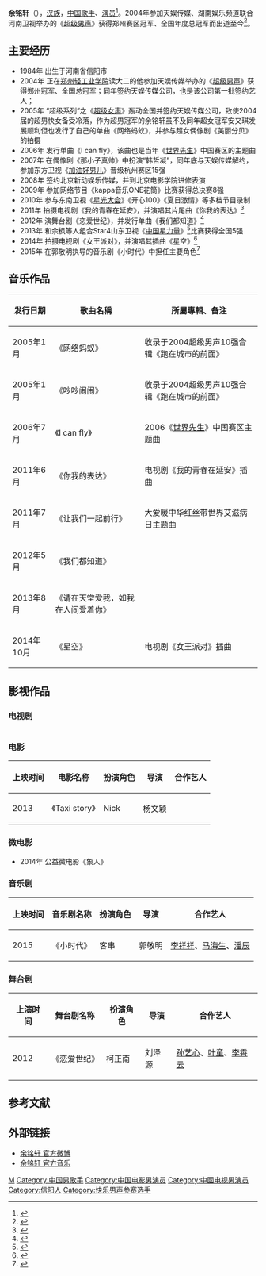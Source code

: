 {{藝人
|姓名 = 余铭轩
|類型 = 男歌手
|圖片 = 
|圖片簡介 = 
|原名 =  
|英文名 = Nathan
|出生日期 = {{birth_date_and _age|1984|10|29}}
|出生地點 = {{CHN}}[[河南省|河南省]][[信阳市|信阳市]] 
|母校 = [[郑州轻工业学院|郑州轻工业学院]]<br/>[[北京电影学院|北京电影学院]]
|国籍 ={{PRC}}
|音樂類型 = 國語流行  
|職業 = [[歌手|歌手]]、[[演员|演员]] 
|唱片公司 = [[天娱传媒|天娱传媒]](2004-2007)<br/>[[新动娱乐|新动娱乐]](2008-2012)<br/>[[欣喜文化|欣喜文化]](2013-至今)
|经纪公司 = [[天娱传媒|天娱传媒]](2004-2007)<br/>[[新动娱乐|新动娱乐]](2008-2012)<br/>[[欣喜文化|欣喜文化]](2013-至今)
|相關團體 = [[超级男声|超级男声]]<br/>[[快乐男声|快乐男声]]
|網站 = [http://weibo.com/yumingxuan 余铭轩 官方微博]
}}
'''余铭轩'''（{{bd|1984年|10月29日|catIdx=Y余}}），[[汉族|汉族]]，[[中国|中国]][[歌手|歌手]]、[[演员|演员]]<ref>{{Cite web |url=http://hunan.sina.com.cn/hengyang/jy/2015-01-13/170918930.html |title=中国内地实力派演员—余铭轩 |accessdate=2015-02-08 |archive-date=2016-03-04 |archive-url=https://web.archive.org/web/20160304190030/http://hunan.sina.com.cn/hengyang/jy/2015-01-13/170918930.html |dead-url=yes }}</ref>。2004年参加天娱传媒、湖南娱乐频道联合河南卫视举办的《[[超级男声|超级男声]]》获得郑州赛区冠军、全国年度总冠军而出道至今<ref>{{Cite web |url=http://ent.sina.com.cn/v/m/2011-06-16/15113336020.shtml |title=余铭轩拒偶像标签 颠覆形象饰“白脸包公” |accessdate=2015-02-08 |archive-date=2016-03-04 |archive-url=https://web.archive.org/web/20160304213830/http://ent.sina.com.cn/v/m/2011-06-16/15113336020.shtml |dead-url=no }}</ref>。

==主要经历==
*1984年 出生于河南省信阳市
*2004年 正在[[郑州轻工业学院|郑州轻工业学院]]读大二的他参加天娱传媒举办的《[[超级男声|超级男声]]》获得郑州冠军、全国总冠军；同年签约天娱传媒公司，也是该公司第一批签约艺人；
*2005年 “超级系列”之《[[超级女声|超级女声]]》轰动全国并签约天娱传媒公司，致使2004届的超男快女备受冷落，作为超男冠军的余铭轩虽不及同年超女冠军安又琪发展顺利但也发行了自己的单曲《网络蚂蚁》，并参与超女偶像剧《美丽分贝》的拍摄
*2006年 发行单曲《I can fly》，该曲也是当年《[[世界先生|世界先生]]》中国赛区的主题曲
*2007年 在偶像剧《那小子真帅》中扮演“韩哲凝”，同年底与天娱传媒解约，参加东方卫视《[[加油好男儿|加油好男儿]]》晋级杭州赛区15强
*2008年 签约北京新动娱乐传媒，并到北京电影学院进修表演
*2009年 参加网络节目《kappa音乐ONE花筒》比赛获得总决赛8强
*2010年 参与东南卫视《[[星光大会|星光大会]]》《开心100》《夏日激情》等多档节目录制
*2011年 拍摄电视剧《我的青春在延安》，并演唱其片尾曲《你我的表达》<ref>{{Cite web |url=http://ent.sina.com.cn/v/m/2011-06-14/14283333823.shtml |title=余铭轩孙骁骁献声《我的青春在延安》片尾曲 |accessdate=2015-02-08 |archive-date=2016-03-04 |archive-url=https://web.archive.org/web/20160304211924/http://ent.sina.com.cn/v/m/2011-06-14/14283333823.shtml |dead-url=no }}</ref>
*2012年 演舞台剧《恋爱世纪》，并发行单曲《我们都知道》<ref>{{Cite web |url=http://ent.163.com/12/0530/10/82OF6495000333J5.html |title=超男冠军余铭轩携新单曲《我们都知道》重新出发 |accessdate=2015-02-08 |archive-date=2020-08-11 |archive-url=https://web.archive.org/web/20200811145338/http://ent.163.com/12/0530/10/82OF6495000333J5.html |dead-url=no }}</ref>
*2013年 和余枫等人组合Star4山东卫视《[[中国星力量|中国星力量]]》<ref>{{Cite web |url=http://www.iqilu.com/html/weishi/zgxll/xwdt/2013/0801/1617173.shtml |title=前超男冠军亮相《中国星力量》今晚冲击18强 |accessdate=2015-02-08 |archive-date=2016-03-04 |archive-url=https://web.archive.org/web/20160304095843/http://www.iqilu.com/html/weishi/zgxll/xwdt/2013/0801/1617173.shtml |dead-url=no }}</ref>比赛获得全国5强
*2014年 拍摄电视剧《女王派对》，并演唱其插曲《星空》<ref>{{Cite web |url=http://news.xinhuanet.com/ent/2014-12/26/c_127337801.htm |title=余铭轩献声虐恋情歌 《星空》造冬日暖心佳作 |accessdate=2015-02-08 |archive-date=2015-02-08 |archive-url=https://web.archive.org/web/20150208045727/http://news.xinhuanet.com/ent/2014-12/26/c_127337801.htm |dead-url=no }}</ref>
*2015年 在郭敬明执导的音乐剧《小时代》中担任主要角色<ref>{{Cite web |url=http://hunan.sina.com.cn/hengyang/jy/2015-01-13/170918930.html |title=音乐剧《小时代》主演介绍 |accessdate=2015-02-08 |archive-date=2016-03-04 |archive-url=https://web.archive.org/web/20160304190030/http://hunan.sina.com.cn/hengyang/jy/2015-01-13/170918930.html |dead-url=yes }}</ref>

==音乐作品==
{| class="wikitable"
|-
! 发行日期  !! 歌曲名稱 !! 所屬專輯、备注 
|-
| 2005年1月 || 《网络蚂蚁》 || 收录于2004超级男声10强合辑《跑在城市的前面》
|-
| 2005年1月 || 《吵吵闹闹》 || 收录于2004超级男声10强合辑《跑在城市的前面》 
|-
| 2006年7月 || 《I can fly》 || 2006《[[世界先生|世界先生]]》中国赛区主题曲
|-
| 2011年6月 || 《你我的表达》 || 电视剧《我的青春在延安》插曲
|-
| 2011年7月 || 《让我们一起前行》 ||  大爱暖中华红丝带世界艾滋病日主题曲
|-
| 2012年5月 || 《我们都知道》 || 
|-
| 2013年8月 || 《请在天堂爱我，如我在人间爱着你》||  
|-
| 2014年10月 || 《星空》|| 电视剧《女王派对》插曲
|}

==影视作品==
===电视剧===
{| class="wikitable"
|-
|-
! 首播时间 !! 电视剧名称 !! 扮演角色 !! 导演 !!合作艺人 
|-
| 2005 || 《美丽分贝》|| 林斐然 || 王子鸣 || [[何洁|何洁]]、[[陈西贝|陈西贝]]、[[贾乃亮|贾乃亮]]
|-
| 2007 || 《那小子真帅》  || 韩哲凝 || 杨朗从 || [[鲁诺|鲁诺]]、[[罗彬|罗彬]]、[[阳蕾|阳蕾]]
|-
| 2011 || 《我的青春在延安》  || 王峰 || 桑华 ||[[孙骁骁|孙骁骁]]
|-
| 2015 || 《女王派对》(網劇) || 陈子俊 || 赵圣桑 || [[裴涩琪|裴涩琪]]、[[魏大勋|魏大勋]]、[[赵楚仑|赵楚仑]]
|-
| 2017 || 《黄金女保镖》(網劇) ||  ||  ||
|-
| 2020 || 《[[重啟之極海聽雷|重啟之極海聽雷]]》(網劇) || 吳三省（少年） || 潘安子 || [[朱一龍|朱一龍]]、[[毛曉彤|毛曉彤]]
|}

===电影===
{| class="wikitable"
|-
! 上映时间 !! 电影名称 !! 扮演角色 !! 导演 !!合作艺人 
|-
| 2013 || 《Taxi story》 || Nick ||杨文颖 ||  
|}
===微电影===
*2014年 公益微电影《象人》
===音乐剧===
{| class="wikitable"
|-
! 上映时间 !! 音乐剧名称 !! 扮演角色 !! 导演 !!合作艺人 
|-
| 2015 || 《小时代》 || 客串  || 郭敬明 ||[[李祥祥|李祥祥]]、[[马海生|马海生]]、[[潘辰|潘辰]]
|}
===舞台剧===
{| class="wikitable"
|-
! 上演时间 !! 舞台剧名称 !! 扮演角色 !! 导演 !!合作艺人 
|-
| 2012 || 《恋爱世纪》 || 柯正南 || 刘泽源 ||[[孙艺心|孙艺心]]、[[叶童|叶童]]、[[李霄云|李霄云]]
|}

==参考文献==
{{reflist}}

==外部链接==
*[http://weibo.com/yumingxuan 余铭轩 官方微博] {{Wayback|url=http://weibo.com/yumingxuan |date=20130203194955 }} 
*[https://web.archive.org/web/20150617002644/http://music.baidu.com/artist/5969459 余铭轩 官方音乐]

{{DEFAULTSORT:Yu mingxuan}}
[[Category:余姓|M]]
[[Category:中国男歌手|Category:中国男歌手]]
[[Category:中国电影男演员|Category:中国电影男演员]]
[[Category:中國电视男演员|Category:中國电视男演员]] 
[[Category:信阳人|Category:信阳人]] 
[[Category:快乐男声参赛选手|Category:快乐男声参赛选手]]